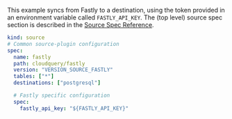 This example syncs from Fastly to a destination, using the token provided in an environment variable called `FASTLY_API_KEY`. The (top level) source spec section is described in the [Source Spec Reference](/docs/reference/source-spec).

```yaml copy
kind: source
# Common source-plugin configuration
spec:
  name: fastly
  path: cloudquery/fastly
  version: "VERSION_SOURCE_FASTLY"
  tables: ["*"]
  destinations: ["postgresql"]

  # Fastly specific configuration
  spec:
    fastly_api_key: "${FASTLY_API_KEY}"
```
